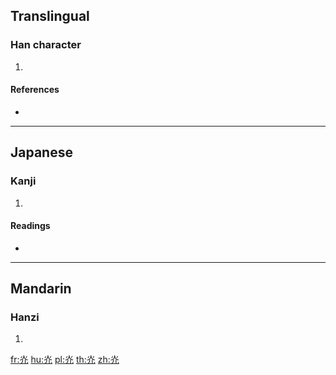 {{character info/new}}
{{also|光}}
==Translingual==

===Han character===
{{Han char|rn=86|rad=火|as=02|sn=6|four=|canj=FHU}}

# {{defn|Han|sort=火02}}

====References====
* {{Han ref|kx=0665.050|dkj=18854|dj=1075.020|hdz=32188.080|uh=706E|ud=28782}}

----

==Japanese==

===Kanji===
{{ja-kanji|grade=|rs=火02}}

# {{defn|lang=ja|sort=火02}}

====Readings====
* {{ja-readings|on=[[こう]] (kō)|kun=[[ひかある]] (hikaaru), [[ひかり]] (hikari)}}

----

==Mandarin==

===Hanzi===
{{cmn-hanzi|pin=[[guāng]] ([[guang1]])|wg=kuang<sup>1</sup>}}

# {{defn|lang=cmn|sort=火02}}

[[fr:灮]]
[[hu:灮]]
[[pl:灮]]
[[th:灮]]
[[zh:灮]]